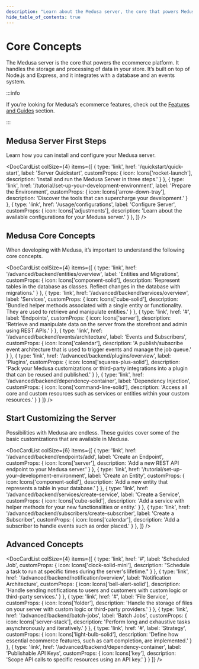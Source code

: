```yaml
---
description: "Learn about the Medusa server, the core that powers Medusa. Learn how to start, how to customize the server, and what are some of the core concepts."
hide_table_of_contents: true
---
```



# Core Concepts

The Medusa server is the core that powers the ecommerce platform. It handles the storage and processing of data in your store. It’s built on top of Node.js and Express, and it integrates with a database and an events system.

:::info

If you’re looking for Medusa’s ecommerce features, check out the [Features and Guides](../features-and-guides/overview.mdx) section.

:::

## Medusa Server First Steps

Learn how you can install and configure your Medusa server.

<DocCardList colSize={4} items={[
  {
    type: 'link',
    href: '/quickstart/quick-start',
    label: 'Server Quickstart',
    customProps: {
      icon: Icons['rocket-launch'],
      description: 'Install and run the Medusa Server in three steps.'
    }
  },
  {
    type: 'link',
    href: '/tutorial/set-up-your-development-environment',
    label: 'Prepare the Environment',
    customProps: {
      icon: Icons['arrow-down-tray'],
      description: 'Discover the tools that can supercharge your development.'
    }
  },
  {
    type: 'link',
    href: '/usage/configurations',
    label: 'Configure Server',
    customProps: {
      icon: Icons['adjustments'],
      description: 'Learn about the available configurations for your Medusa server.'
    }
  },
]} />

## Medusa Core Concepts

When developing with Medusa, it’s important to understand the following core concepts.

<DocCardList colSize={4} items={[
  {
    type: 'link',
    href: '/advanced/backend/entities/overview',
    label: 'Entities and Migrations',
    customProps: {
      icon: Icons['component-solid'],
      description: 'Represent tables in the database as classes. Reflect changes in the database with migrations.'
    }
  },
  {
    type: 'link',
    href: '/advanced/backend/services/overview',
    label: 'Services',
    customProps: {
      icon: Icons['cube-solid'],
      description: 'Bundled helper methods associated with a single entity or functionality. They are used to retrieve and manipulate entities.'
    }
  },
  {
    type: 'link',
    href: '#',
    label: 'Endpoints',
    customProps: {
      icon: Icons['server'],
      description: 'Retrieve and manipulate data on the server from the storefront and admin using REST APIs.'
    }
  },
  {
    type: 'link',
    href: '/advanced/backend/events/architecture',
    label: 'Events and Subscribers',
    customProps: {
      icon: Icons['calendar'],
      description: 'A publish/subscribe event architecture that is used to trigger events and manage the job queue.'
    }
  },
  {
    type: 'link',
    href: '/advanced/backend/plugins/overview',
    label: 'Plugins',
    customProps: {
      icon: Icons['squares-plus-solid'],
      description: 'Pack your Medusa customizations or third-party integrations into a plugin that can be reused and published.'
    }
  },
  {
    type: 'link',
    href: '/advanced/backend/dependency-container',
    label: 'Dependency Injection',
    customProps: {
      icon: Icons['command-line-solid'],
      description: 'Access all core and custom resources such as services or entities within your custom resources.'
    }
  }
]} />

## Start Customizing the Server

Possibilities with Medusa are endless. These guides cover some of the basic customizations that are available in Medusa.

<DocCardList colSize={6} items={[
  {
    type: 'link',
    href: '/advanced/backend/endpoints/add',
    label: 'Create an Endpoint',
    customProps: {
      icon: Icons['server'],
      description: 'Add a new REST API endpoint to your Medusa server.'
    }
  },
  {
    type: 'link',
    href: '/tutorial/set-up-your-development-environment',
    label: 'Create an Entity',
    customProps: {
      icon: Icons['component-solid'],
      description: 'Add a new entity that represents a table in your database.'
    }
  },
  {
    type: 'link',
    href: '/advanced/backend/services/create-service',
    label: 'Create a Service',
    customProps: {
      icon: Icons['cube-solid'],
      description: 'Add a service with helper methods for your new functionalities or entity.'
    }
  },
  {
    type: 'link',
    href: '/advanced/backend/subscribers/create-subscriber',
    label: 'Create a Subscriber',
    customProps: {
      icon: Icons['calendar'],
      description: 'Add a subscriber to handle events such as order placed.'
    }
  },
]} />

## Advanced Concepts

<DocCardList colSize={4} items={[
  {
    type: 'link',
    href: '#',
    label: 'Scheduled Job',
    customProps: {
      icon: Icons['clock-solid-mini'],
      description: "Schedule a task to run at specific times during the server's lifetime."
    }
  },
  {
    type: 'link',
    href: '/advanced/backend/notification/overview',
    label: 'Notification Architecture',
    customProps: {
      icon: Icons['bell-alert-solid'],
      description: 'Handle sending notifications to users and customers with custom logic or third-party services.'
    }
  },
  {
    type: 'link',
    href: '#',
    label: 'File Service',
    customProps: {
      icon: Icons['folder'],
      description: 'Handle the storage of files on your server with custom logic or third-party providers.'
    }
  },
  {
    type: 'link',
    href: '/advanced/backend/batch-jobs',
    label: 'Batch Jobs',
    customProps: {
      icon: Icons['server-stack'],
      description: 'Perform long and exhaustive tasks asynchronously and iteratively.'
    }
  },
  {
    type: 'link',
    href: '#',
    label: 'Strategy',
    customProps: {
      icon: Icons['light-bulb-solid'],
      description: 'Define how essential ecommerce features, such as cart completion, are implemented.'
    }
  },
  {
    type: 'link',
    href: '/advanced/backend/dependency-container',
    label: 'Publishable API Keys',
    customProps: {
      icon: Icons['key'],
      description: 'Scope API calls to specific resources using an API key.'
    }
  }
]} />